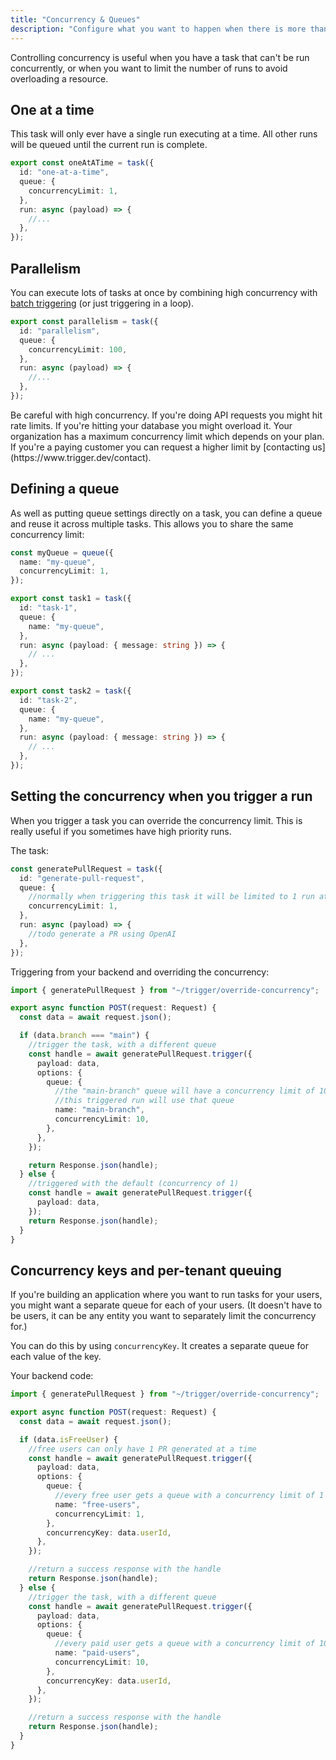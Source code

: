 ```yaml
---
title: "Concurrency & Queues"
description: "Configure what you want to happen when there is more than one run at a time."
---
```


Controlling concurrency is useful when you have a task that can't be run concurrently, or when you want to limit the number of runs to avoid overloading a resource.

## One at a time

This task will only ever have a single run executing at a time. All other runs will be queued until the current run is complete.

```ts /trigger/one-at-a-time.ts
export const oneAtATime = task({
  id: "one-at-a-time",
  queue: {
    concurrencyLimit: 1,
  },
  run: async (payload) => {
    //...
  },
});
```

## Parallelism

You can execute lots of tasks at once by combining high concurrency with [batch triggering](/v3/triggering) (or just triggering in a loop).

```ts /trigger/parallelism.ts
export const parallelism = task({
  id: "parallelism",
  queue: {
    concurrencyLimit: 100,
  },
  run: async (payload) => {
    //...
  },
});
```

<Warning>
  Be careful with high concurrency. If you're doing API requests you might hit rate limits. If
  you're hitting your database you might overload it.
</Warning>

<Note>
  Your organization has a maximum concurrency limit which depends on your plan. If you're a paying
  customer you can request a higher limit by [contacting us](https://www.trigger.dev/contact).
</Note>

## Defining a queue

As well as putting queue settings directly on a task, you can define a queue and reuse it across multiple tasks. This allows you to share the same concurrency limit:

```ts /trigger/queue.ts
const myQueue = queue({
  name: "my-queue",
  concurrencyLimit: 1,
});

export const task1 = task({
  id: "task-1",
  queue: {
    name: "my-queue",
  },
  run: async (payload: { message: string }) => {
    // ...
  },
});

export const task2 = task({
  id: "task-2",
  queue: {
    name: "my-queue",
  },
  run: async (payload: { message: string }) => {
    // ...
  },
});
```

## Setting the concurrency when you trigger a run

When you trigger a task you can override the concurrency limit. This is really useful if you sometimes have high priority runs.

The task:

```ts /trigger/override-concurrency.ts
const generatePullRequest = task({
  id: "generate-pull-request",
  queue: {
    //normally when triggering this task it will be limited to 1 run at a time
    concurrencyLimit: 1,
  },
  run: async (payload) => {
    //todo generate a PR using OpenAI
  },
});
```

Triggering from your backend and overriding the concurrency:

```ts app/api/push/route.ts
import { generatePullRequest } from "~/trigger/override-concurrency";

export async function POST(request: Request) {
  const data = await request.json();

  if (data.branch === "main") {
    //trigger the task, with a different queue
    const handle = await generatePullRequest.trigger({
      payload: data,
      options: {
        queue: {
          //the "main-branch" queue will have a concurrency limit of 10
          //this triggered run will use that queue
          name: "main-branch",
          concurrencyLimit: 10,
        },
      },
    });

    return Response.json(handle);
  } else {
    //triggered with the default (concurrency of 1)
    const handle = await generatePullRequest.trigger({
      payload: data,
    });
    return Response.json(handle);
  }
}
```

## Concurrency keys and per-tenant queuing

If you're building an application where you want to run tasks for your users, you might want a separate queue for each of your users. (It doesn't have to be users, it can be any entity you want to separately limit the concurrency for.)

You can do this by using `concurrencyKey`. It creates a separate queue for each value of the key.

Your backend code:

```ts app/api/pr/route.ts
import { generatePullRequest } from "~/trigger/override-concurrency";

export async function POST(request: Request) {
  const data = await request.json();

  if (data.isFreeUser) {
    //free users can only have 1 PR generated at a time
    const handle = await generatePullRequest.trigger({
      payload: data,
      options: {
        queue: {
          //every free user gets a queue with a concurrency limit of 1
          name: "free-users",
          concurrencyLimit: 1,
        },
        concurrencyKey: data.userId,
      },
    });

    //return a success response with the handle
    return Response.json(handle);
  } else {
    //trigger the task, with a different queue
    const handle = await generatePullRequest.trigger({
      payload: data,
      options: {
        queue: {
          //every paid user gets a queue with a concurrency limit of 10
          name: "paid-users",
          concurrencyLimit: 10,
        },
        concurrencyKey: data.userId,
      },
    });

    //return a success response with the handle
    return Response.json(handle);
  }
}
```

